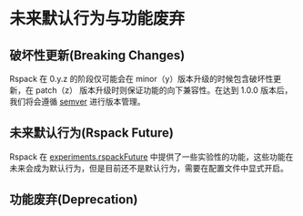 
# 未来默认行为与功能废弃

## 破坏性更新(Breaking Changes)

Rspack 在 0.y.z 的阶段仅可能会在 minor（y）版本升级的时候包含破坏性更新，在 patch（z） 版本升级时则保证功能的向下兼容性。在达到 1.0.0 版本后，我们将会遵循 [semver](https://semver.org/) 进行版本管理。

## 未来默认行为(Rspack Future)

Rspack 在 [experiments.rspackFuture](/config/experiments#experimentsrspackfuture) 中提供了一些实验性的功能，这些功能在未来会成为默认行为，但是目前还不是默认行为，需要在配置文件中显式开启。

## 功能废弃(Deprecation)

<DeprecationTable />
